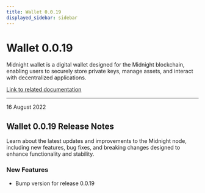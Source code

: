 ```yaml
---
title: Wallet 0.0.19
displayed_sidebar: sidebar
---
```


# Wallet 0.0.19

Midnight wallet is a digital wallet designed for the Midnight blockchain, enabling users to securely store private keys, manage assets, and interact with decentralized applications.

[Link to related documentation](../../learn/introduction/wallets)

---

<div 
  style={{
    marginTop: '0',
    fontSize: '1rem',
    fontWeight: 'normal',
    marginBottom: '0.5rem'
  }}
>
  16 August 2022
</div>

## Wallet 0.0.19 Release Notes

Learn about the latest updates and improvements to the Midnight node, including new features, bug fixes, and breaking changes designed to enhance functionality and stability.

### New Features

- Bump version for release 0.0.19
